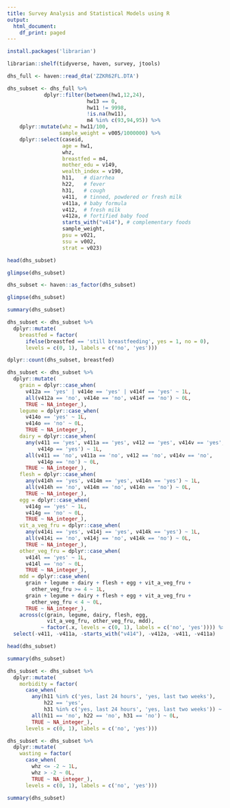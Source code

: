 ```yaml
---
title: Survey Analysis and Statistical Models using R
output:
  html_document:
    df_print: paged
---
```


```r
install.packages('librarian')
```

```r
librarian::shelf(tidyverse, haven, survey, jtools)
```

```r
dhs_full <- haven::read_dta('ZZKR62FL.DTA')
```

```r

dhs_subset <- dhs_full %>%
            dplyr::filter(between(hw1,12,24),
                          hw13 == 0,
                          hw11 != 9998,
                          !is.na(hw11),
                          m4 %in% c(93,94,95)) %>%
    dplyr::mutate(whz = hw11/100,
                 sample_weight = v005/1000000) %>%
    dplyr::select(caseid,
                  age = hw1,
                  whz,
                  breastfed = m4,
                  mother_edu = v149,
                  wealth_index = v190,
                  h11,   # diarrhea
                  h22,   # fever
                  h31,   # cough
                  v411,  # tinned, powdered or fresh milk
                  v411a, # baby formula
                  v412,  # fresh milk
                  v412a, # fortified baby food
                  starts_with("v414"), # complementary foods
                  sample_weight,
                  psu = v021,
                  ssu = v002,
                  strat = v023)
```

```r
head(dhs_subset)
```

```r
glimpse(dhs_subset)
```

```r
dhs_subset <- haven::as_factor(dhs_subset)
```

```r
glimpse(dhs_subset)
```

```r
summary(dhs_subset)
```

```r
dhs_subset <- dhs_subset %>%
  dplyr::mutate(
    breastfed = factor(
      ifelse(breastfed == 'still breastfeeding', yes = 1, no = 0),
      levels = c(0, 1), labels = c('no', 'yes')))
```

```r
dplyr::count(dhs_subset, breastfed)
```

```r
dhs_subset <- dhs_subset %>%
  dplyr::mutate(
    grain = dplyr::case_when(
      v412a == 'yes' | v414e == 'yes' | v414f == 'yes' ~ 1L,
      all(v412a == 'no', v414e == 'no', v414f == 'no') ~ 0L,
      TRUE ~ NA_integer_),
    legume = dplyr::case_when(
      v414o == 'yes' ~ 1L,
      v414o == 'no' ~ 0L,
      TRUE ~ NA_integer_),
    dairy = dplyr::case_when(
      any(v411 == 'yes', v411a == 'yes', v412 == 'yes', v414v == 'yes',
          v414p == 'yes') ~ 1L,
      all(v411 == 'no', v411a == 'no', v412 == 'no', v414v == 'no',
          v414p == 'no') ~ 0L,
      TRUE ~ NA_integer_),
    flesh = dplyr::case_when(
      any(v414h == 'yes', v414m == 'yes', v414n == 'yes') ~ 1L,
      all(v414h == 'no', v414m == 'no', v414n == 'no') ~ 0L,
      TRUE ~ NA_integer_),
    egg = dplyr::case_when(
      v414g == 'yes' ~ 1L,
      v414g == 'no' ~ 0L,
      TRUE ~ NA_integer_),
    vit_a_veg_fru = dplyr::case_when(
      any(v414i == 'yes', v414j == 'yes', v414k == 'yes') ~ 1L,
      all(v414i == 'no', v414j == 'no', v414k == 'no') ~ 0L,
      TRUE ~ NA_integer_),
    other_veg_fru = dplyr::case_when(
      v414l == 'yes' ~ 1L,
      v414l == 'no' ~ 0L,
      TRUE ~ NA_integer_),
    mdd = dplyr::case_when(
      grain + legume + dairy + flesh + egg + vit_a_veg_fru +
        other_veg_fru >= 4 ~ 1L,
      grain + legume + dairy + flesh + egg + vit_a_veg_fru +
        other_veg_fru < 4 ~ 0L,
      TRUE ~ NA_integer_),
    across(c(grain, legume, dairy, flesh, egg,
             vit_a_veg_fru, other_veg_fru, mdd),
           ~ factor(.x, levels = c(0, 1), labels = c('no', 'yes')))) %>%
  select(-v411, -v411a, -starts_with("v414"), -v412a, -v411, -v411a)
```

```r
head(dhs_subset)
```

```r
summary(dhs_subset)
```

```r
dhs_subset <- dhs_subset %>%
  dplyr::mutate(
    morbidity = factor(
      case_when(
        any(h11 %in% c('yes, last 24 hours', 'yes, last two weeks'),
            h22 == 'yes', 
            h31 %in% c('yes, last 24 hours', 'yes, last two weeks')) ~ 1L,
        all(h11 == 'no', h22 == 'no', h31 == 'no') ~ 0L,
        TRUE ~ NA_integer_),
      levels = c(0, 1), labels = c('no', 'yes')))
```

```r
dhs_subset <- dhs_subset %>%
  dplyr::mutate(
    wasting = factor(
      case_when(
        whz <= -2 ~ 1L,
        whz > -2 ~ 0L,
        TRUE ~ NA_integer_),
      levels = c(0, 1), labels = c('no', 'yes')))
```

```r
summary(dhs_subset)
```

